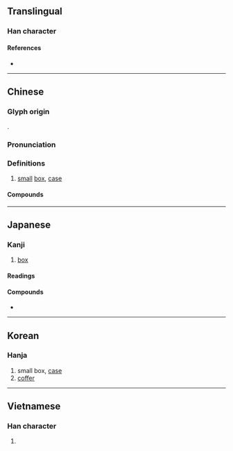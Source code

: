 {{character info/new}}
==Translingual==

===Han character===
{{Han char|rn=22|rad=匚|as=05|sn=7|four=71715|canj=SWL|ids=⿷匚甲}}

====References====
* {{Han ref|kx=0153.270|dkj=02610|dj=0345.140|hdz=10084.110|uh=5323|ud=21283|bh=A758|bd=42840}}

----

==Chinese==
{{zh-forms}}

===Glyph origin===
{{Han etym}}
{{Han compound|匚|甲|c1=s|c2=p|ls=psc}}.

===Pronunciation===
{{zh-pron
|m=xiá
|m-s=
|c=haap6
|c-t=
|g=
|h=pfs=
|j=
|mb=gă
|md=
|mn=a̍h/a̍p/ml:ha̍p
|mn_note=a̍h, a̍p - vernacular; ha̍p - literary
|mn-t=ab8
|w=5hhaq
|x=
|mc=y
|oc=y
|cat=n
}}

===Definitions===
{{zh-hanzi}}

# [[small]] [[box]], [[case]]

====Compounds====
{{zh-der|匣子|彈匣}}

----

==Japanese==

===Kanji===
{{ja-kanji|grade=uc|rs=匚05}}

# [[box]]

====Readings====
{{ja-readings
|goon=ぎょう<げふ
|kanon=こう<かふ
|kanyoon=ごう<がふ
|kun=はこ-
}}

====Compounds====
* {{ja-r|匣鉢|さや}}

----

==Korean==

===Hanja===
{{ko-hanja|hangeul=갑}}

# small box, [[case]]
# [[coffer]]

----

==Vietnamese==

===Han character===
{{vi-hantu|[[hạp]], [[hộp]], [[háp]], [[tráp]]|rs=匚05}}

# {{defn|lang=vi|sort=匚05}}